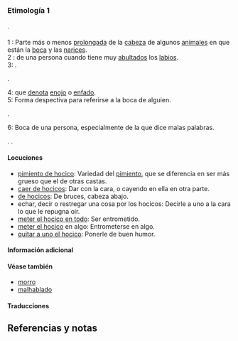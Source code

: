 == {{lengua|es}} ==
{{pron-graf}}

=== Etimología 1 ===
{{etimología|endo|hocicar}}.

==== {{sustantivo masculino|es}} ====
{{inflect.es.sust.reg}}
;1 {{csem|zootomía}}: Parte más o menos [[prolongar|prolongada]] de la [[cabeza]] de algunos [[animal]]es en que están la [[boca]] y las [[nariz|narices]].
;2 {{csem|anatomía}}: {{plm}} de una persona cuando tiene muy [[abultado]]s los [[labio]]s.
;3: {{plm|cara}}.
{{uso|familiar}}.
{{ejemplo|Félix tiene buen hocico.}}
;4: {{plm|gesto}} que [[denotar|denota]] [[enojo]] o [[enfado]].
;5: Forma despectiva para referirse a la boca de alguien.
{{ámbito|Chile}}.
{{uso|despectivo|malsonante}}
{{ejemplo|Te voy a dar un [[combo]] en lhocico.}}
{{ejemplo|Tení' el hocico [[hediondo]].}}
{{ejemplo|Tengo el hocico p'a la cag'á.}}
{{ejemplo|¿Querí que te de una patá en el hocico?}}
;6: Boca de una persona, especialmente de la que dice malas palabras.
{{uso|coloquial}}.
{{ámbito|México}}.

==== Locuciones ====
{{trad-arriba|Locuciones con «hocico»}}
* [[pimiento de hocico]]: Variedad del [[pimiento]], que se diferencia en ser más grueso que el de otras castas.
* [[caer de hocicos]]: Dar con la cara, o cayendo en ella en otra parte.
* [[de hocicos]]: De bruces, cabeza abajo.
* echar, decir o restregar una cosa por los hocicos: Decirle a uno a la cara lo que le repugna oir.
* [[meter el hocico en todo]]: Ser entrometido.
* [[meter el hocico]] en algo: Entrometerse en algo.
* [[quitar a uno el hocico]]: Ponerle de buen humor.
{{trad-abajo}}

==== Información adicional ====
{{derivad|hocicón|hocicudo|hocico|hocicar}}

==== Véase también ====
{{Wikipedia}}
* [[morro]]
* [[malhablado]]

==== Traducciones ====
{{trad-arriba}}
{{t|de|t1=Schnauze}}
{{t|ca|t1=morro}}
{{t|fr|t1=museau}}
{{t|eo|t1=muzelo}}
{{t|gl|t1=fociño}}
{{t|cy|a1=1|t1=trwyn}}
{{t|en|t1=snout}}
{{t|nv|a1=1|t1=áchį́į́h}}
{{t|nl|t1=snuit}}
{{t|pt|t1=focinho}}
{{t|sv|t1=nos}}
{{trad-abajo}}

== Referencias y notas ==
<references />
